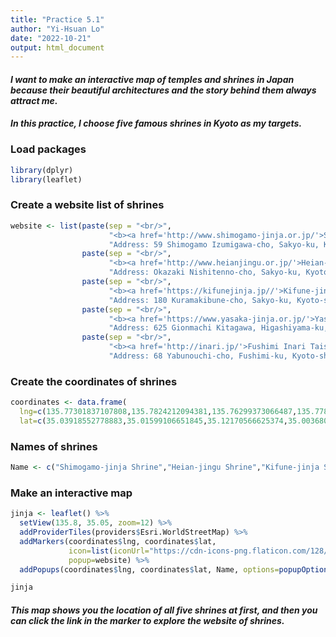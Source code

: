 ```yaml
---
title: "Practice 5.1"
author: "Yi-Hsuan Lo"
date: "2022-10-21"
output: html_document
---
```


#### ***I want to make an interactive map of temples and shrines in Japan because their beautiful architectures and the story behind them always attract me.***

#### ***In this practice, I choose five famous shrines in Kyoto as my targets. ***


### **Load packages**
```r
library(dplyr)
library(leaflet)
```


### **Create a website list of shrines **
```r
website <- list(paste(sep = "<br/>",
                      "<b><a href='http://www.shimogamo-jinja.or.jp/'>Shimogamo-jinja Shrine</a></b>",
                      "Address: 59 Shimogamo Izumigawa-cho, Sakyo-ku, Kyoto-shi, Kyoto-fu"),
                paste(sep = "<br/>",
                      "<b><a href='http://www.heianjingu.or.jp/'>Heian-jingu Shrine</a></b>",
                      "Address: Okazaki Nishitenno-cho, Sakyo-ku, Kyoto-shi, Kyoto-fu"),
                paste(sep = "<br/>",
                      "<b><a href='https://kifunejinja.jp//'>Kifune-jinja Shrine</a></b>",
                      "Address: 180 Kuramakibune-cho, Sakyo-ku, Kyoto-shi, Kyoto-fu"),
                paste(sep = "<br/>",
                      "<b><a href='https://www.yasaka-jinja.or.jp/'>Yasaka-jinja Shrine</a></b>",
                      "Address: 625 Gionmachi Kitagawa, Higashiyama-ku, Kyoto-shi, Kyoto-fu"),
                paste(sep = "<br/>",
                      "<b><a href='http://inari.jp/'>Fushimi Inari Taisha Shrine</a></b>",
                      "Address: 68 Yabunouchi-cho, Fushimi-ku, Kyoto-shi, Kyoto-fu"))
```


### **Create the coordinates of shrines**
```r
coordinates <- data.frame(
  lng=c(135.77301837107808,135.7824212094381,135.76299373066487,135.77848690372895,135.77266802805138),
  lat=c(35.03918552778883,35.01599106651845,35.12170566625374,35.003680656658034,34.96715169924683))
```


### **Names of shrines**
```r
Name <- c("Shimogamo-jinja Shrine","Heian-jingu Shrine","Kifune-jinja Shrine","Yasaka-jinja Shrine","Fushimi Inari Taisha Shrine")
```


### **Make an interactive map**
```r
jinja <- leaflet() %>%
  setView(135.8, 35.05, zoom=12) %>% 
  addProviderTiles(providers$Esri.WorldStreetMap) %>%
  addMarkers(coordinates$lng, coordinates$lat, 
             icon=list(iconUrl="https://cdn-icons-png.flaticon.com/128/1623/1623664.png",iconSize=c(50,50)),
             popup=website) %>%
  addPopups(coordinates$lng, coordinates$lat, Name, options=popupOptions(closeButton=TRUE))

jinja
```

#### ***This map shows you the location of all five shrines at first, and then you can click the link in the marker to explore the website of shrines.***


